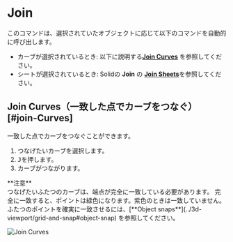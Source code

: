 
# Join

<Reference shortcut="J" command="Join" button="" />

このコマンドは、選択されていたオブジェクトに応じて以下のコマンドを自動的に呼び出します。
- カーブが選択されているとき: 以下に説明する[**Join Curves**](#join-Curves) を参照してください。
- シートが選択されているとき: Solidの **Join** の [**Join Sheets**](../solid/join#join-sheets)を参照してください。

## Join Curves（一致した点でカーブをつなぐ）[#join-Curves]

一致した点でカーブをつなぐことができます。

1. つなげたいカーブを選択します。
2. <kbd>J</kbd>を押します。
3. カーブがつながります。

<Callout emoji="❗">
**注意** <br/ >
つなげたいふたつのカーブは、端点が完全に一致している必要があります。
完全に一致すると、ポイントは緑色になります。紫色のときは一致していません。
ふたつのポイントを確実に一致させるには、[**Object snaps**](../3d-viewport/grid-and-snap#object-snap) を参照してください。
</Callout>

![Join Curves](/img/join-curves.gif)







